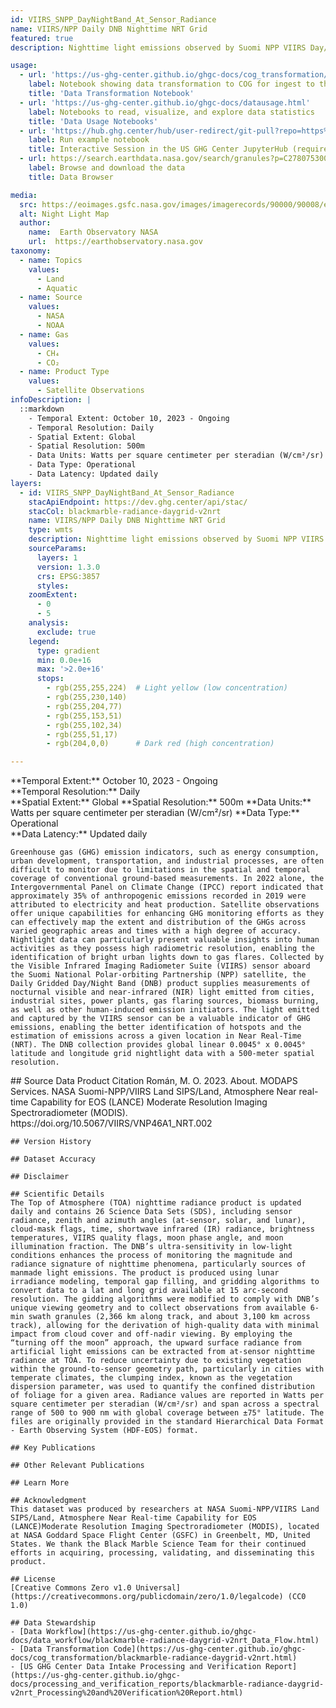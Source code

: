 ```yaml
---
id: VIIRS_SNPP_DayNightBand_At_Sensor_Radiance
name: VIIRS/NPP Daily DNB Nighttime NRT Grid
featured: true
description: Nighttime light emissions observed by Suomi NPP VIIRS Day/Night Band in a linear latitude-longitude projection and gridded at 500m

usage:
  - url: 'https://us-ghg-center.github.io/ghgc-docs/cog_transformation/blackmarble-radiance-daygrid-v2nrt.html'
    label: Notebook showing data transformation to COG for ingest to the US GHG Center
    title: 'Data Transformation Notebook'
  - url: 'https://us-ghg-center.github.io/ghgc-docs/datausage.html'
    label: Notebooks to read, visualize, and explore data statistics
    title: 'Data Usage Notebooks'
  - url: 'https://hub.ghg.center/hub/user-redirect/git-pull?repo=https%3A%2F%2Fgithub.com%2FUS-GHG-Center%2Fghgc-docs&urlpath=lab%2Ftree%2Fghgc-docs%2Fuser_data_notebooks%2Fblackmarble-radiance-daygrid-v2nrt_User_Notebook.ipynb&branch=main'
    label: Run example notebook
    title: Interactive Session in the US GHG Center JupyterHub (requires account)
  - url: https://search.earthdata.nasa.gov/search/granules?p=C2780753001-LANCEMODIS&pg[0][v]=f&pg[0][gsk]=-start_date&q=VIIRS/NPP%20Daily%20Gridded%20Day%20Night%20Band%20500m%20Linear%20Lat.%20Lon.%20Grid%20Night%20NRT&tl=1723239933.855!4
    label: Browse and download the data
    title: Data Browser

media:
  src: https://eoimages.gsfc.nasa.gov/images/imagerecords/90000/90008/europe_vir_2016.jpg
  alt: Night Light Map
  author:
    name:  Earth Observatory NASA
    url:  https://earthobservatory.nasa.gov
taxonomy:
  - name: Topics
    values:
      - Land
      - Aquatic    
  - name: Source
    values:
      - NASA
      - NOAA
  - name: Gas
    values:
      - CH₄
      - CO₂
  - name: Product Type
    values:
      - Satellite Observations
infoDescription: |
  ::markdown 
    - Temporal Extent: October 10, 2023 - Ongoing
    - Temporal Resolution: Daily
    - Spatial Extent: Global    
    - Spatial Resolution: 500m   
    - Data Units: Watts per square centimeter per steradian (W/cm²/sr)       
    - Data Type: Operational
    - Data Latency: Updated daily       
layers:
  - id: VIIRS_SNPP_DayNightBand_At_Sensor_Radiance
    stacApiEndpoint: https://dev.ghg.center/api/stac/
    stacCol: blackmarble-radiance-daygrid-v2nrt
    name: VIIRS/NPP Daily DNB Nighttime NRT Grid
    type: wmts 
    description: Nighttime light emissions observed by Suomi NPP VIIRS Day/Night Band in a linear latitude-longitude projection and gridded at 500m
    sourceParams:
      layers: 1
      version: 1.3.0
      crs: EPSG:3857
      styles:
    zoomExtent:
      - 0
      - 5
    analysis:
      exclude: true
    legend:
      type: gradient
      min: 0.0e+16
      max: '>2.0e+16'
      stops:
        - rgb(255,255,224)  # Light yellow (low concentration)
        - rgb(255,230,140)
        - rgb(255,204,77)
        - rgb(255,153,51)
        - rgb(255,102,34)
        - rgb(255,51,17)
        - rgb(204,0,0)      # Dark red (high concentration)

---
```

<Block>
  <Prose>   
    **Temporal Extent:** October 10, 2023 - Ongoing<br />
    **Temporal Resolution:** Daily<br />
    **Spatial Extent:** Global    
    **Spatial Resolution:** 500m   
    **Data Units:** Watts per square centimeter per steradian (W/cm²/sr)       
    **Data Type:** Operational<br />
    **Data Latency:** Updated daily

    Greenhouse gas (GHG) emission indicators, such as energy consumption, urban development, transportation, and industrial processes, are often difficult to monitor due to limitations in the spatial and temporal coverage of conventional ground-based measurements. In 2022 alone, the Intergovernmental Panel on Climate Change (IPCC) report indicated that approximately 35% of anthropogenic emissions recorded in 2019 were attributed to electricity and heat production. Satellite observations offer unique capabilities for enhancing GHG monitoring efforts as they can effectively map the extent and distribution of the GHGs across varied geographic areas and times with a high degree of accuracy. Nightlight data can particularly present valuable insights into human activities as they possess high radiometric resolution, enabling the identification of bright urban lights down to gas flares. Collected by the Visible Infrared Imaging Radiometer Suite (VIIRS) sensor aboard the Suomi National Polar-orbiting Partnership (NPP) satellite, the Daily Gridded Day/Night Band (DNB) product supplies measurements of nocturnal visible and near-infrared (NIR) light emitted from cities, industrial sites, power plants, gas flaring sources, biomass burning, as well as other human-induced emission initiators. The light emitted and captured by the VIIRS sensor can be a valuable indicator of GHG emissions, enabling the better identification of hotspots and the estimation of emissions across a given location in Near Real-Time (NRT). The DNB collection provides global linear 0.0045° x 0.0045° latitude and longitude grid nightlight data with a 500-meter spatial resolution. 

  </Prose>
</Block>
<Block>
  <Prose>
    ## Source Data Product Citation
    Román, M. O. 2023. About. MODAPS Services. NASA Suomi-NPP/VIIRS Land SIPS/Land, Atmosphere Near real-time Capability for EOS (LANCE) Moderate Resolution Imaging Spectroradiometer (MODIS). https://doi.org/10.5067/VIIRS/VNP46A1_NRT.002
    
    ## Version History

    ## Dataset Accuracy

    ## Disclaimer

    ## Scientific Details
    The Top of Atmosphere (TOA) nighttime radiance product is updated daily and contains 26 Science Data Sets (SDS), including sensor radiance, zenith and azimuth angles (at-sensor, solar, and lunar), cloud-mask flags, time, shortwave infrared (IR) radiance, brightness temperatures, VIIRS quality flags, moon phase angle, and moon illumination fraction. The DNB’s ultra-sensitivity in low-light conditions enhances the process of monitoring the magnitude and radiance signature of nighttime phenomena, particularly sources of manmade light emissions. The product is produced using lunar irradiance modeling, temporal gap filling, and gridding algorithms to convert data to a lat and long grid available at 15 arc-second resolution. The gidding algorithms were modified to comply with DNB’s unique viewing geometry and to collect observations from available 6-min swath granules (2,366 km along track, and about 3,100 km across track), allowing for the derivation of high-quality data with minimal impact from cloud cover and off-nadir viewing. By employing the “turning off the moon” approach, the upward surface radiance from artificial light emissions can be extracted from at-sensor nighttime radiance at TOA. To reduce uncertainty due to existing vegetation within the ground-to-sensor geometry path, particularly in cities with temperate climates, the clumping index, known as the vegetation dispersion parameter, was used to quantify the confined distribution of foliage for a given area. Radiance values are reported in Watts per square centimeter per steradian (W/cm²/sr) and span across a spectral range of 500 to 900 nm with global coverage between ±75° latitude. The files are originally provided in the standard Hierarchical Data Format - Earth Observing System (HDF-EOS) format. 

    ## Key Publications

    ## Other Relevant Publications

    ## Learn More

    ## Acknowledgment
    This dataset was produced by researchers at NASA Suomi-NPP/VIIRS Land SIPS/Land, Atmosphere Near Real-time Capability for EOS (LANCE)Moderate Resolution Imaging Spectroradiometer (MODIS), located at NASA Goddard Space Flight Center (GSFC) in Greenbelt, MD, United States. We thank the Black Marble Science Team for their continued efforts in acquiring, processing, validating, and disseminating this product.

    ## License
    [Creative Commons Zero v1.0 Universal](https://creativecommons.org/publicdomain/zero/1.0/legalcode) (CC0 1.0)

    ## Data Stewardship
    - [Data Workflow](https://us-ghg-center.github.io/ghgc-docs/data_workflow/blackmarble-radiance-daygrid-v2nrt_Data_Flow.html)
    - [Data Transformation Code](https://us-ghg-center.github.io/ghgc-docs/cog_transformation/blackmarble-radiance-daygrid-v2nrt.html)
    - [US GHG Center Data Intake Processing and Verification Report](https://us-ghg-center.github.io/ghgc-docs/processing_and_verification_reports/blackmarble-radiance-daygrid-v2nrt_Processing%20and%20Verification%20Report.html)

  </Prose>
</Block>
